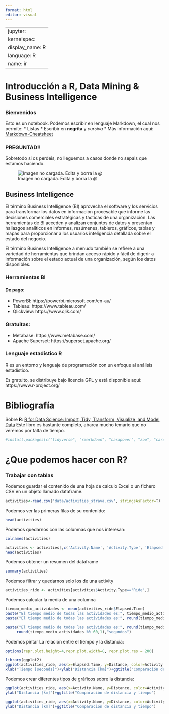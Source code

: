 ```yaml
---
format: html
editor: visual
---
```


---
jupyter:
  kernelspec:
    display_name: R
    language: R
    name: ir
---

# Introducción a R, Data Mining & Business Intelligence

### Bienvenidos

Esto es un notebook. Podemos escribir en lenguaje Markdown, el cual nos permite:
* Listas
* Escribir en **negrita** y *cursiva*
* Más información aquí: [Markdown-Cheatsheet](https://github.com/adam-p/markdown-here/wiki/Markdown-Cheatsheet)

### PREGUNTAD!!

Sobretodo si os perdeis, no lleguemos a casos donde no sepais que estamos haciendo.

![Imagen no cargada. Edita y borra la @ ](https://i.kym-cdn.com/entries/icons/original/000/008/342/ihave.jpg @)

## Business Intelligence

El término Business Intelligence (BI) aprovecha el software y los servicios para transformar los datos en información procesable que informe las decisiones comerciales estratégicas y tácticas de una organización. Las herramientas de BI acceden y analizan conjuntos de datos y presentan hallazgos analíticos en informes, resúmenes, tableros, gráficos, tablas y mapas para proporcionar a los usuarios inteligencia detallada sobre el estado del negocio.

El término Business Intelligence a menudo también se refiere a una variedad de herramientas que brindan acceso rápido y fácil de digerir a información sobre el estado actual de una organización, según los datos disponibles.


### Herramientas BI

#### De pago:
* PowerBI: https://powerbi.microsoft.com/en-au/
* Tableau: https://www.tableau.com/
* Qlickview: https://www.qlik.com/

### Gratuitas:
* Metabase: https://www.metabase.com/
* Apache Superset: https://superset.apache.org/

### Lenguaje estadístico R

R es un entorno y lenguaje de programación con un enfoque al análisis estadístico.

Es gratuito, se distribuye bajo licencia GPL y está disponible aquí: https://www.r-project.org/

# Bibliografía 


Sobre **R**: [R for Data Science: Import, Tidy, Transform, Visualize, and Model Data](https://www.amazon.com/Data-Science-Transform-Visualize-Model/dp/1491910399/ref=sr_1_1?ie=UTF8&qid=1518791084) Este libro es bastante completo, abarca mucho temario que no veremos por falta de tiempo.
```r
#install.packages(c("tidyverse", "rmarkdown", "nasapower", "zoo", "caret"))
```

# ¿Que podemos hacer con R?

### Trabajar con tablas 

Podemos guardar el contenido de una hoja de calculo Excel o un fichero CSV en un objeto llamado dataframe.

```r
activities<-read.csv('data/activities_strava.csv', stringsAsFactor=T)
```

Podemos ver las primeras filas de su contenido:

```r
head(activities)
```

Podemos quedarnos con las columnas que nos interesan:

```r
colnames(activities)
```

```r
activities <- activities[,c('Activity.Name', 'Activity.Type', 'Elapsed.Time', 'Distance')]
head(activities)
```

Podemos obtener un resumen del dataframe

```r
summary(activities)
```

Podemos filtrar y quedarnos solo los de una activity

```r
activities_ride <- activities[activities$Activity.Type=='Ride',]
```

Podemos calcular la media de una columna

```r
tiempo_medio_actividades <- mean(activities_ride$Elapsed.Time)
paste("El tiempo medio de todas las actividades es:", tiempo_medio_actividades, "segundos")
paste("El tiempo medio de todas las actividades es:", round(tiempo_medio_actividades/60,3), "minutos")

paste("El tiempo medio de todas las actividades es:", round(tiempo_medio_actividades/60), "minutos y ",
     round(tiempo_medio_actividades %% 60,1),"segundos")
```

Podemos pintar La relación entre el tiempo y la distancia:

```r
options(repr.plot.height=4,repr.plot.width=8, repr.plot.res = 200)

library(ggplot2)
ggplot(activities_ride, aes(x=Elapsed.Time, y=Distance, color=Activity.Name))+geom_point()+
xlab("Tiempo [seconds]")+ylab("Distancia [km]")+ggtitle("Comparación de distancia y tiempo")
```

Podemos crear diferentes tipos de gráficos sobre la distancia:

```r
ggplot(activities_ride, aes(x=Activity.Name, y=Distance, color=Activity.Name))+geom_violin()+
ylab("Distancia [km]")+ggtitle("Comparación de distancia y tiempo")
```

```r
ggplot(activities_ride, aes(x=Activity.Name, y=Distance, color=Activity.Name))+geom_boxplot()+
ylab("Distancia [km]")+ggtitle("Comparación de distancia y tiempo")
```


